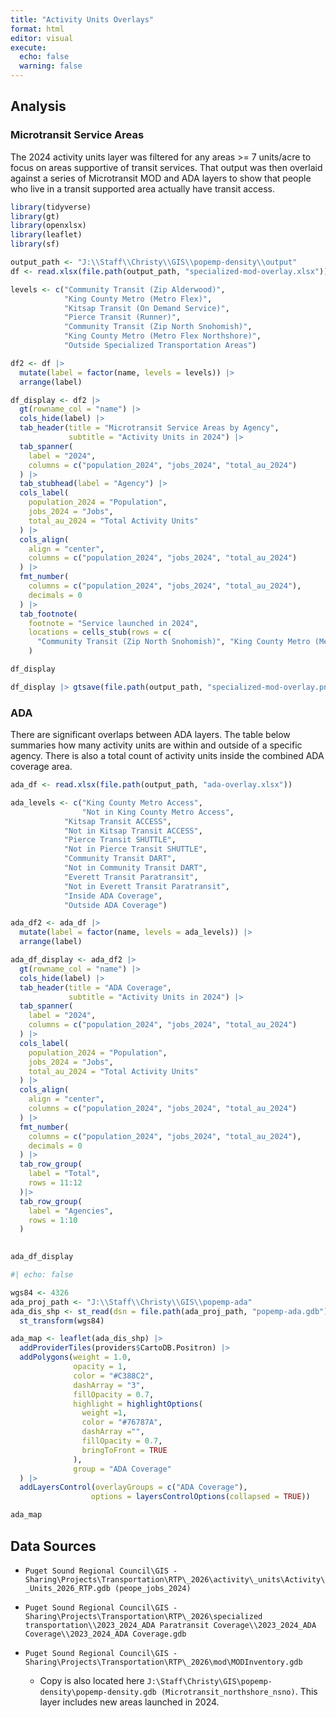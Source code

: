 ```yaml
---
title: "Activity Units Overlays"
format: html
editor: visual
execute: 
  echo: false
  warning: false
---
```


::: panel-tabset
## Analysis

### Microtransit Service Areas

The 2024 activity units layer was filtered for any areas \>= 7 units/acre to focus on areas supportive of transit services. That output was then overlaid against a series of Microtransit MOD and ADA layers to show that people who live in a transit supported area actually have transit access.

```r
library(tidyverse)
library(gt)
library(openxlsx)
library(leaflet)
library(sf)
```

```r
output_path <- "J:\\Staff\\Christy\\GIS\\popemp-density\\output"
df <- read.xlsx(file.path(output_path, "specialized-mod-overlay.xlsx"))

levels <- c("Community Transit (Zip Alderwood)", 
            "King County Metro (Metro Flex)",
            "Kitsap Transit (On Demand Service)",
            "Pierce Transit (Runner)",
            "Community Transit (Zip North Snohomish)",
            "King County Metro (Metro Flex Northshore)",
            "Outside Specialized Transportation Areas")

df2 <- df |> 
  mutate(label = factor(name, levels = levels)) |> 
  arrange(label)
```

```r
df_display <- df2 |> 
  gt(rowname_col = "name") |> 
  cols_hide(label) |> 
  tab_header(title = "Microtransit Service Areas by Agency",
             subtitle = "Activity Units in 2024") |> 
  tab_spanner(
    label = "2024",
    columns = c("population_2024", "jobs_2024", "total_au_2024")
  ) |> 
  tab_stubhead(label = "Agency") |> 
  cols_label(
    population_2024 = "Population",
    jobs_2024 = "Jobs",
    total_au_2024 = "Total Activity Units"
  ) |> 
  cols_align(
    align = "center",
    columns = c("population_2024", "jobs_2024", "total_au_2024")
  ) |> 
  fmt_number(
    columns = c("population_2024", "jobs_2024", "total_au_2024"),
    decimals = 0
  ) |> 
  tab_footnote(
    footnote = "Service launched in 2024",
    locations = cells_stub(rows = c(
      "Community Transit (Zip North Snohomish)", "King County Metro (Metro Flex Northshore)"))
    )

df_display
```

```r
df_display |> gtsave(file.path(output_path, "specialized-mod-overlay.png"), expand = 10)
```

### ADA 

There are significant overlaps between ADA layers. The table below summaries how many activity units are within and outside of a specific agency. There is also a total count of activity units inside the combined ADA coverage area.

```r
ada_df <- read.xlsx(file.path(output_path, "ada-overlay.xlsx"))

ada_levels <- c("King County Metro Access", 
                "Not in King County Metro Access",
            "Kitsap Transit ACCESS",
            "Not in Kitsap Transit ACCESS",
            "Pierce Transit SHUTTLE",
            "Not in Pierce Transit SHUTTLE",
            "Community Transit DART",
            "Not in Community Transit DART",
            "Everett Transit Paratransit",
            "Not in Everett Transit Paratransit",
            "Inside ADA Coverage",
            "Outside ADA Coverage")

ada_df2 <- ada_df |> 
  mutate(label = factor(name, levels = ada_levels)) |> 
  arrange(label)

```

```r
ada_df_display <- ada_df2 |> 
  gt(rowname_col = "name") |> 
  cols_hide(label) |> 
  tab_header(title = "ADA Coverage",
             subtitle = "Activity Units in 2024") |> 
  tab_spanner(
    label = "2024",
    columns = c("population_2024", "jobs_2024", "total_au_2024")
  ) |> 
  cols_label(
    population_2024 = "Population",
    jobs_2024 = "Jobs",
    total_au_2024 = "Total Activity Units"
  ) |> 
  cols_align(
    align = "center",
    columns = c("population_2024", "jobs_2024", "total_au_2024")
  ) |> 
  fmt_number(
    columns = c("population_2024", "jobs_2024", "total_au_2024"),
    decimals = 0
  ) |>
  tab_row_group(
    label = "Total",
    rows = 11:12
  )|>
  tab_row_group(
    label = "Agencies",
    rows = 1:10
  ) 
  

ada_df_display
```

```r
#| echo: false

wgs84 <- 4326
ada_proj_path <- "J:\\Staff\\Christy\\GIS\\popemp-ada"
ada_dis_shp <- st_read(dsn = file.path(ada_proj_path, "popemp-ada.gdb"), layer = "ada_all_diss") |> 
  st_transform(wgs84)

ada_map <- leaflet(ada_dis_shp) |> 
  addProviderTiles(providers$CartoDB.Positron) |> 
  addPolygons(weight = 1.0,
              opacity = 1,
              color = "#C388C2",
              dashArray = "3",
              fillOpacity = 0.7,
              highlight = highlightOptions(
                weight =1,
                color = "#76787A",
                dashArray ="",
                fillOpacity = 0.7,
                bringToFront = TRUE
              ),
              group = "ADA Coverage"
  ) |> 
  addLayersControl(overlayGroups = c("ADA Coverage"),
                  options = layersControlOptions(collapsed = TRUE))

ada_map
```


## Data Sources

-   `Puget Sound Regional Council\GIS - Sharing\Projects\Transportation\RTP\_2026\activity\_units\Activity\_Units_2026_RTP.gdb (peope_jobs_2024)`

-   `Puget Sound Regional Council\GIS - Sharing\Projects\Transportation\RTP\_2026\specialized transportation\\2023_2024_ADA Paratransit Coverage\\2023_2024_ADA Coverage\\2023_2024_ADA Coverage.gdb`

-   `Puget Sound Regional Council\GIS - Sharing\Projects\Transportation\RTP\_2026\mod\MODInventory.gdb`

    -   Copy is also located here `J:\Staff\Christy\GIS\popemp-density\popemp-density.gdb (Microtransit_northshore_nsno)`. This layer includes new areas launched in 2024.
:::
